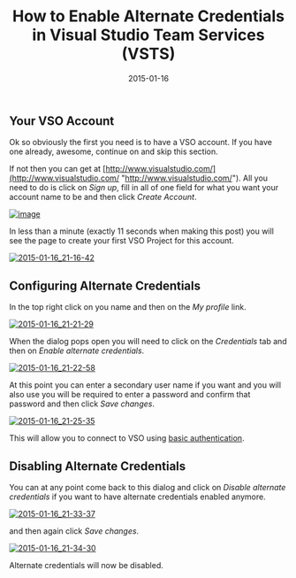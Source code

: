 ﻿---
title: 'How to Enable Alternate Credentials in Visual Studio Team Services (VSTS)'
date: 2015-01-16
tags: ['VSTS / TFS', 'Visual Studio Team Services']
draft: false
summary: 'Ok so obviously the first you need is to have a VSO account. If you have one already, awesome, continue on and skip this section.'
---


## Your VSO Account
 
Ok so obviously the first you need is to have a VSO account. If you have one already, awesome, continue on and skip this section. 
 
If not then you can get at [http://www.visualstudio.com/](http://www.visualstudio.com/ "http://www.visualstudio.com/"). All you need to do is click on *Sign up*, fill in all of one field for what you want your account name to be and then click *Create Account*.
 
[![image](https://gordonbeeming.com/blog/binaries/stream/image-jpg/image/1000/0/f3f39d8e3470f82965a420e743bd53b5212515ef/00712b9e-eb37-47c2-a8b3-a59f84fd0430.png "image")](https://gordonbeeming.com/blog/binaries/stream/image-jpg/image/1000/0/f3f39d8e3470f82965a420e743bd53b5212515ef/3c168807-d603-4d78-93ce-c8909301d2dd.png)
     
In less than a minute (exactly 11 seconds when making this post) you will see the page to create your first VSO Project for this account.
 
[![2015-01-16_21-16-42](https://gordonbeeming.com/blog/binaries/stream/image-jpg/image/1000/0/a29e0b9bd89fd09ee3d6d96a7a4c3d78516df3f1/5dad18f4-1c3b-4afb-9685-18e4e7532a2f.png "2015-01-16_21-16-42")](https://gordonbeeming.com/blog/binaries/stream/image-jpg/image/1000/0/f3460e1ec82a34aae1450c80d614f151419c7809/fcab158f-3f3b-4cb1-acde-70f781f55783.png)
 
## Configuring Alternate Credentials
 
In the top right click on you name and then on the *My profile* link.
 
[![2015-01-16_21-21-29](https://gordonbeeming.com/blog/binaries/stream/image-jpg/image/1000/0/56ad3eb61f087b64043bcc68fe2454565250ec3a/26a7172a-2145-4464-965f-82bea7b7d1d5.png "2015-01-16_21-21-29")](https://gordonbeeming.com/blog/binaries/stream/image-jpg/image/1000/0/68f22b292fdbda6538b4db4a9c7e4ddc7c46bb5b/0abc925f-3242-4e40-8b39-df00abffd0b1.png)
 
When the dialog pops open you will need to click on the *Credentials* tab and then on *Enable alternate credentials*.
 
[![2015-01-16_21-22-58](https://gordonbeeming.com/blog/binaries/stream/image-jpg/image/1000/0/dbd43f03375fe7b7512b2630f0993a995f426fdc/47d7c038-4e42-45b7-922c-b237faab9f9e.png "2015-01-16_21-22-58")](https://gordonbeeming.com/blog/binaries/stream/image-jpg/image/1000/0/75a8e9fe2051f263220e183234de4807b33f6e71/541c7bcc-a503-432d-adda-3705de508ccf.png)
 
At this point you can enter a secondary user name if you want and you will also use you will be required to enter a password and confirm that password and then click *Save changes*.
 
[![2015-01-16_21-25-35](https://gordonbeeming.com/blog/binaries/stream/image-jpg/image/1000/0/199d0d1b6dd345a4c7e600df591ea891991a45a5/782c0437-17cb-40cd-9ef1-672ec6638f63.png "2015-01-16_21-25-35")](https://gordonbeeming.com/blog/binaries/stream/image-jpg/image/1000/0/9f9039607a13c43e81b57868c88f0b05954b4449/54de35c6-40c7-478b-9cda-8164441625d9.png)
 
This will allow you to connect to VSO using [basic authentication](http://msdn.microsoft.com/en-us/library/ms789031%28v=vs.110%29.aspx). 
 
## Disabling Alternate Credentials
 
You can at any point come back to this dialog and click on *Disable alternate credentials* if you want to have alternate credentials enabled anymore.
 
[![2015-01-16_21-33-37](https://gordonbeeming.com/blog/binaries/stream/image-jpg/image/1000/0/e17a3ccc1fe874fa158d009ddbc9a3aebf05c6d9/73e3889d-cd0a-4d44-8857-5ed3f0251f8c.png "2015-01-16_21-33-37")](https://gordonbeeming.com/blog/binaries/stream/image-jpg/image/1000/0/cd9a6b49c35fff2938118ed11a7c722abf5b0152/fe46b0e7-7caa-422f-b3e8-9b8975651f70.png)
      
and then again click *Save changes*.
 
[![2015-01-16_21-34-30](https://gordonbeeming.com/blog/binaries/stream/image-jpg/image/1000/0/2139cbd7c46b2af9ad38074e8796fa80736f682e/18216ff9-f185-42ad-8ce6-24662e2be11c.png "2015-01-16_21-34-30")](https://gordonbeeming.com/blog/binaries/stream/image-jpg/image/1000/0/3ea64c5d2c8f6f6a4e7d02897d45fc17fffc7b23/be863430-3cf7-4d66-a949-8a56f1ef2f36.png)
 
Alternate credentials will now be disabled.

